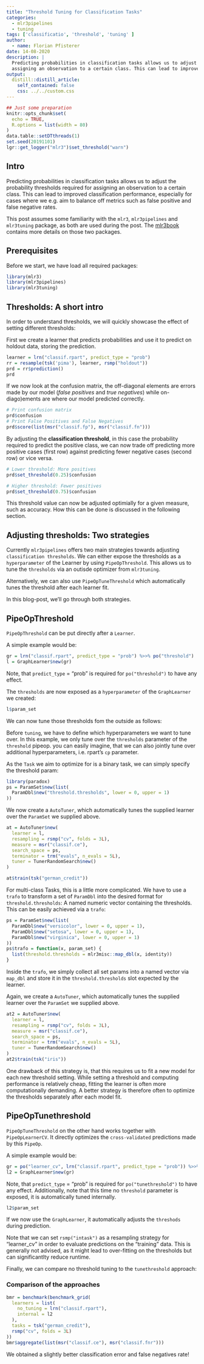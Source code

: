 ```yaml
---
title: "Threshold Tuning for Classification Tasks"
categories:
  - mlr3pipelines
  - tuning
tags: ['classificatio', 'threshold', 'tuning' ]
author:
  - name: Florian Pfisterer
date: 14-08-2020
description: |
  Predicting probabilities in classification tasks allows us to adjust the probability thresholds required for
  assigning an observation to a certain class. This can lead to improved ...
output:
  distill::distill_article:
    self_contained: false
    css: ../../custom.css
---
```


```r
## Just some preparation
knitr::opts_chunk$set(
  echo = TRUE,
  R.options = list(width = 80)
)
data.table::setDTthreads(1)
set.seed(20191101)
lgr::get_logger("mlr3")$set_threshold("warn")
```

## Intro

Predicting probabilities in classification tasks allows us to adjust the probability thresholds required for assigning an observation to a certain class.
This can lead to improved classification performance, especially for cases where we e.g. aim to balance off metrics such as false positive and false negative rates.

This post assumes some familiarity with the `mlr3`, `mlr3pipelines` and `mlr3tuning` package, as both are used
during the post. The [mlr3book](https://mlr3book.mlr-org.com/) contains more details on those two packages.


## Prerequisites

Before we start, we have load all required packages:

```r
library(mlr3)
library(mlr3pipelines)
library(mlr3tuning)
```



## Thresholds: A short intro

In order to understand thresholds, we will quickly showcase the effect of setting different thresholds:

First we create a learner that predicts probabilities and use it to predict on holdout data, storing the prediction.

```r
learner = lrn("classif.rpart", predict_type = "prob")
rr = resample(tsk('pima'), learner, rsmp("holdout"))
prd = rr$prediction()
prd
```

If we now look at the confusion matrix, the off-diagonal elements are errors made by our model (*false positives* and *true negatives*) while on-diago)ements are where our model predicted correctly.


```r
# Print confusion matrix
prd$confusion
# Print False Positives and False Negatives
prd$score(list(msr("classif.fp"), msr("classif.fn")))
```

By adjusting the **classification threshold**, in this case the probability required to predict the positive class, we can now trade off predicting more positive cases (first row)
against predicting fewer negative cases (second row) or vice versa.

```r
# Lower threshold: More positives
prd$set_threshold(0.25)$confusion
```

```r
# Higher threshold: Fewer positives
prd$set_threshold(0.75)$confusion
```

This threshold value can now be adjusted optimially for a given measure, such as accuracy. How this can be done is discussed in the following section.

## Adjusting thresholds: Two strategies

Currently `mlr3pipelines` offers two main strategies towards adjusting `classification thresholds`.
We can either expose the thresholds as a `hyperparameter` of the Learner by using `PipeOpThreshold`.
This allows us to tune the `thresholds` via an outisde optimizer from `mlr3tuning`.

Alternatively, we can also use `PipeOpTuneThreshold` which automatically tunes the threshold after each learner fit.

In this blog-post, we'll go through both strategies.

## PipeOpThreshold

`PipeOpThreshold` can be put directly after a `Learner`.

A simple example would be:

```r
gr = lrn("classif.rpart", predict_type = "prob") %>>% po("threshold")
l = GraphLearner$new(gr)
```

Note, that `predict_type` = "prob" is required for `po("threshold")` to have any effect.

The `thresholds` are now exposed as a `hyperparameter` of the `GraphLearner` we created:

```r
l$param_set
```

We can now tune those thresholds fom the outside as follows:

Before `tuning`, we have to define which hyperparameters we want to tune over.
In this example, we only tune over the `thresholds` parameter of the `threshold` pipeop.
you can easily imagine, that we can also jointly tune over additional hyperparameters, i.e. rpart's `cp` parameter.

As the `Task` we aim to optimize for is a binary task, we can simply specify the threshold param:

```r
library(paradox)
ps = ParamSet$new(list(
  ParamDbl$new("threshold.thresholds", lower = 0, upper = 1)
))
```

We now create a `AutoTuner`, which automatically tunes the supplied learner over the `ParamSet` we supplied above.

```r
at = AutoTuner$new(
  learner = l,
  resampling = rsmp("cv", folds = 3L),
  measure = msr("classif.ce"),
  search_space = ps,
  terminator = trm("evals", n_evals = 5L),
  tuner = TunerRandomSearch$new()
)

at$train(tsk("german_credit"))
```

For multi-class Tasks, this is a little more complicated.
We have to use a `trafo` to transform a set of `ParamDbl` into the desired format for `threshold.thresholds`:
A named numeric vector containing the thresholds.
This can be easily achieved via a `trafo`:

```r
ps = ParamSet$new(list(
  ParamDbl$new("versicolor", lower = 0, upper = 1),
  ParamDbl$new("setosa", lower = 0, upper = 1),
  ParamDbl$new("virginica", lower = 0, upper = 1)
))
ps$trafo = function(x, param_set) {
  list(threshold.thresholds = mlr3misc::map_dbl(x, identity))
}
```

Inside the `trafo`, we simply collect all set params into a named vector via `map_dbl` and store it
in the `threshold.thresholds` slot expected by the learner.

Again, we create a `AutoTuner`, which automatically tunes the supplied learner over the `ParamSet` we supplied above.

```r
at2 = AutoTuner$new(
  learner = l,
  resampling = rsmp("cv", folds = 3L),
  measure = msr("classif.ce"),
  search_space = ps,
  terminator = trm("evals", n_evals = 5L),
  tuner = TunerRandomSearch$new()
)
at2$train(tsk("iris"))
```

One drawback of this strategy is, that this requires us to fit a new model for each new threshold setting.
While setting a threshold and computing performance is relatively cheap, fitting the learner is often
more computationally demanding.
A better strategy is therefore often to optimize the thresholds separately after each model fit.

## PipeOpTunethreshold

`PipeOpTuneThreshold` on the other hand works together with `PipeOpLearnerCV`.
It directly optimizes the `cross-validated` predictions made by this `PipeOp`.

A simple example would be:

```r
gr = po("learner_cv", lrn("classif.rpart", predict_type = "prob")) %>>% po("tunethreshold")
l2 = GraphLearner$new(gr)
```

Note, that `predict_type` = "prob" is required for `po("tunethreshold")` to have any effect.
Additionally, note that this time no `threshold` parameter is exposed, it is automatically tuned internally.

```r
l2$param_set
```

If we now use the `GraphLearner`, it automatically adjusts the `threshods` during prediction.

Note that we can set `rsmp("intask")` as a resampling strategy for "learner_cv" in order to evaluate
predictions on the "training" data. This is generally not advised, as it might lead to over-fitting
on the thresholds but can significantlty reduce runtime.

Finally, we can compare no threshold tuning to the `tunethreshold` approach:

### Comparison of the approaches

```r
bmr = benchmark(benchmark_grid(
  learners = list(
    no_tuning = lrn("classif.rpart"),
    internal = l2
  ),
  tasks = tsk("german_credit"),
  rsmp("cv", folds = 3L)
))
bmr$aggregate(list(msr("classif.ce"), msr("classif.fnr")))
```

We obtained a slightly better classification error and false negatives rate!
